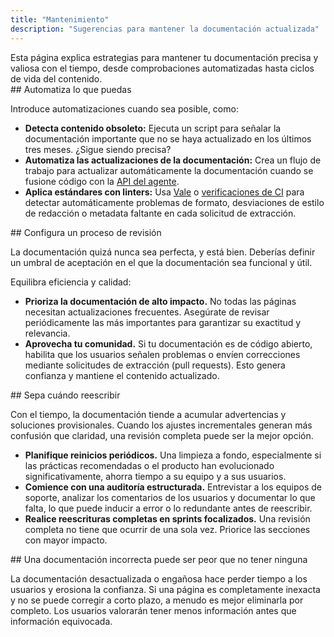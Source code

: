 ```yaml
---
title: "Mantenimiento"
description: "Sugerencias para mantener la documentación actualizada"
---
```


<Tip>
  Esta página explica estrategias para mantener tu documentación precisa y valiosa con el tiempo, desde comprobaciones automatizadas hasta ciclos de vida del contenido.
</Tip>

<div id="automate-what-you-can">
  ## Automatiza lo que puedas
</div>

Introduce automatizaciones cuando sea posible, como:

* **Detecta contenido obsoleto:** Ejecuta un script para señalar la documentación importante que no se haya actualizado en los últimos tres meses. ¿Sigue siendo precisa?
* **Automatiza las actualizaciones de la documentación:** Crea un flujo de trabajo para actualizar automáticamente la documentación cuando se fusione código con la [API del agente](/es/guides/automate-agent).
* **Aplica estándares con linters:** Usa [Vale](http://Vale.sh) o [verificaciones de CI](/es/deploy/ci) para detectar automáticamente problemas de formato, desviaciones de estilo de redacción o metadata faltante en cada solicitud de extracción.

<div id="set-up-a-review-process">
  ## Configura un proceso de revisión
</div>

La documentación quizá nunca sea perfecta, y está bien. Deberías definir un umbral de aceptación en el que la documentación sea funcional y útil.

Equilibra eficiencia y calidad:

* **Prioriza la documentación de alto impacto.** No todas las páginas necesitan actualizaciones frecuentes. Asegúrate de revisar periódicamente las más importantes para garantizar su exactitud y relevancia.
* **Aprovecha tu comunidad.** Si tu documentación es de código abierto, habilita que los usuarios señalen problemas o envíen correcciones mediante solicitudes de extracción (pull requests). Esto genera confianza y mantiene el contenido actualizado.

<div id="know-when-to-rewrite">
  ## Sepa cuándo reescribir
</div>

Con el tiempo, la documentación tiende a acumular advertencias y soluciones provisionales. Cuando los ajustes incrementales generan más confusión que claridad, una revisión completa puede ser la mejor opción.

* **Planifique reinicios periódicos.** Una limpieza a fondo, especialmente si las prácticas recomendadas o el producto han evolucionado significativamente, ahorra tiempo a su equipo y a sus usuarios.
* **Comience con una auditoría estructurada.** Entrevistar a los equipos de soporte, analizar los comentarios de los usuarios y documentar lo que falta, lo que puede inducir a error o lo redundante antes de reescribir.
* **Realice reescrituras completas en sprints focalizados.** Una revisión completa no tiene que ocurrir de una sola vez. Priorice las secciones con mayor impacto.

<div id="wrong-docs-can-be-worse-than-no-docs">
  ## Una documentación incorrecta puede ser peor que no tener ninguna
</div>

La documentación desactualizada o engañosa hace perder tiempo a los usuarios y erosiona la confianza. Si una página es completamente inexacta y no se puede corregir a corto plazo, a menudo es mejor eliminarla por completo. Los usuarios valorarán tener menos información antes que información equivocada.